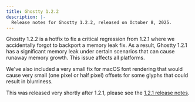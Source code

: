 ```yaml
---
title: Ghostty 1.2.2
description: |-
  Release notes for Ghostty 1.2.2, released on October 8, 2025.
---
```


Ghostty 1.2.2 is a hotfix to fix a critical regression from 1.2.1
where we accidentally forgot to backport a memory leak fix. As a result,
Ghostty 1.2.1 has a significant memory leak under certain scenarios that
can cause runaway memory growth. This issue affects all platforms.

We've also included a very small fix for macOS font rendering that would
cause very small (one pixel or half pixel) offsets for some glyphs that could
result in blurriness.

This was released very shortly after 1.2.1, please see the
[1.2.1 release notes](/docs/install/release-notes/1-2-1).
